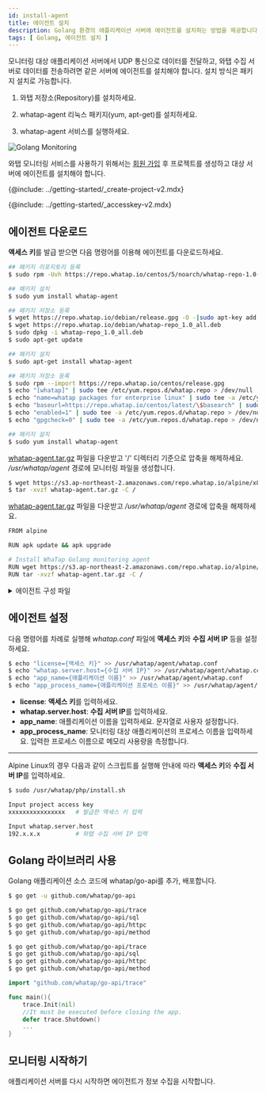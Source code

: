```yaml
---
id: install-agent
title: 에이전트 설치
description: Golang 환경의 애플리케이션 서버에 에이전트를 설치하는 방법을 제공합니다.
tags: [ Golang, 에이전트 설치 ]
---
```



모니터링 대상 애플리케이션 서버에서 UDP 통신으로 데이터를 전달하고, 와탭 수집 서버로 데이터를 전송하려면 같은 서버에 에이전트를 설치해야 합니다. 설치 방식은 패키지 설치로 가능합니다.

1. 와탭 저장소(Repository)를 설치하세요.

1. whatap-agent 리눅스 패키지(yum, apt-get)를 설치하세요.

1. whatap-agent 서비스를 실행하세요.

![Golang Monitoring](https://img.whatap.io/media/images/golang_system.png)

와탭 모니터링 서비스를 사용하기 위해서는 [회원 가입](https://www.whatap.io/ko/signup/) 후 프로젝트를 생성하고 대상 서버에 에이전트를 설치해야 합니다.

{@include: ../getting-started/_create-project-v2.mdx}   

{@include: ../getting-started/_accesskey-v2.mdx} 

## 에이전트 다운로드

**액세스 키**를 발급 받으면 다음 명령어를 이용해 에이전트를 다운로드하세요.

<Tabs groupId="golang">
<TabItem value="redhat-centos" label="Red Hat/CentOS">

```bash title='SH'
## 패키지 리포지토리 등록
$ sudo rpm -Uvh https://repo.whatap.io/centos/5/noarch/whatap-repo-1.0-1.noarch.rpm

## 패키지 설치
$ sudo yum install whatap-agent
```

</TabItem>
<TabItem value="debian-ubuntu" label="Debian/Ubuntu">

```bash title='SH'
## 패키지 저장소 등록
$ wget https://repo.whatap.io/debian/release.gpg -O -|sudo apt-key add -
$ wget https://repo.whatap.io/debian/whatap-repo_1.0_all.deb
$ sudo dpkg -i whatap-repo_1.0_all.deb
$ sudo apt-get update

## 패키지 설치
$ sudo apt-get install whatap-agent
```

</TabItem>
<TabItem value="amazonlinux" label="Amazon Linux">

```bash title='SH'
## 패키지 저장소 등록
$ sudo rpm --import https://repo.whatap.io/centos/release.gpg
$ echo "[whatap]" | sudo tee /etc/yum.repos.d/whatap.repo > /dev/null
$ echo "name=whatap packages for enterprise linux" | sudo tee -a /etc/yum.repos.d/whatap.repo > /dev/null
$ echo "baseurl=https://repo.whatap.io/centos/latest/\$basearch" | sudo tee -a /etc/yum.repos.d/whatap.repo > /dev/null
$ echo "enabled=1" | sudo tee -a /etc/yum.repos.d/whatap.repo > /dev/null
$ echo "gpgcheck=0" | sudo tee -a /etc/yum.repos.d/whatap.repo > /dev/null

## 패키지 설치
$ sudo yum install whatap-agent
```

</TabItem>
<TabItem value="alpinelinux" label="Alpine Linux">

[whatap-agent.tar.gz](https://s3.ap-northeast-2.amazonaws.com/repo.whatap.io/alpine/x86_64/whatap-agent.tar.gz) 파일을 다운받고 '/' 디렉터리 기준으로 압축을 해제하세요. */usr/whatap/agent* 경로에 모니터링 파일을 생성합니다.

```bash title='SH'
$ wget https://s3.ap-northeast-2.amazonaws.com/repo.whatap.io/alpine/x86_64/whatap-agent.tar.gz
$ tar -xvzf whatap-agent.tar.gz -C /
```

</TabItem>
<TabItem value="al-docker" label="Alpine Linux Docker">

[whatap-agent.tar.gz](https://s3.ap-northeast-2.amazonaws.com/repo.whatap.io/alpine/x86_64/whatap-agent.tar.gz) 파일을 다운받고 */usr/whatap/agent* 경로에 압축을 해제하세요.

```bash title='SH'
FROM alpine

RUN apk update && apk upgrade

# Install WhaTap Golang monitoring agent
RUN wget https://s3.ap-northeast-2.amazonaws.com/repo.whatap.io/alpine/x86_64/whatap-agent.tar.gz
RUN tar -xvzf whatap-agent.tar.gz -C /
```

</TabItem>
</Tabs>

<details>
<summary>에이전트 구성 파일</summary>

모니터링 정보를 수집하기 위한 트레이서, 수집한 정보를 서버에 전송하기 위한 에이전트, 트레이서와 에이전트를 서버에 동적으로 적용하기 위한 설치 스크립트 파일로 구성합니다.

* *whatap-agent*: 에이전트, 트레이서에서 UDP로 전달한 정보를 수집 서버로 전송하는 프로그램입니다.

* */etc/init.d/whatap-agent*: 서비스 스크립트 파일입니다.

* *whatap_agent*: 서비스 실행 파일입니다.

* *whatap.conf*: 설정 정보 및 수집 서버 IP, 액세스 키를 입력하는 파일입니다.

* *whatap-boot-`yyyymmdd`.log*: 에이전트 로그 파일입니다. (경로: */usr/whata/agent/log*)

</details>

## 에이전트 설정

다음 명령어를 차례로 실행해 *whatap.conf* 파일에 **액세스 키**와 **수집 서버 IP** 등을 설정하세요.

```bash title='SH'
$ echo "license={액세스 키}" >> /usr/whatap/agent/whatap.conf
$ echo "whatap.server.host={수집 서버 IP}" >> /usr/whatap/agent/whatap.conf
$ echo "app_name={애플리케이션 이름}" >> /usr/whatap/agent/whatap.conf
$ echo "app_process_name={애플리케이션 프로세스 이름}" >> /usr/whatap/agent/whatap.conf
```

* **license**: **액세스 키**를 입력하세요.
* **whatap.server.host**: **수집 서버 IP**를 입력하세요.
* **app_name**: 애플리케이션 이름을 입력하세요. 문자열로 사용자 설정합니다.
* **app_process_name**: 모니터링 대상 애플리케이션의 프로세스 이름을 입력하세요. 입력한 프로세스 이름으로 메모리 사용량을 측정합니다.

---

Alpine Linux의 경우 다음과 같이 스크립트를 실행해 안내에 따라 **액세스 키**와 **수집 서버 IP**를 입력하세요.

```bash title='SH'
$ sudo /usr/whatap/php/install.sh

Input project access key
xxxxxxxxxxxxxxxx   # 발급한 액세스 키 입력

Input whatap.server.host
192.x.x.x          # 와탭 수집 서버 IP 입력
```

## Golang 라이브러리 사용

Golang 애플리케이션 소스 코드에 whatap/go-api를 추가, 배포합니다.

<Tabs groupId="golang">
<TabItem value="redhat-centos" label="Red Hat/CentOS">

```bash title='SH'
$ go get -u github.com/whatap/go-api
```

</TabItem>
<TabItem value="debian-ubuntu" label="Debian/Ubuntu">

```bash title='SH'
$ go get github.com/whatap/go-api/trace
$ go get github.com/whatap/go-api/sql
$ go get github.com/whatap/go-api/httpc
$ go get github.com/whatap/go-api/method
```

</TabItem>
<TabItem value="amazonlinux" label="Amazon Linux">

```bash title='SH'
$ go get github.com/whatap/go-api/trace
$ go get github.com/whatap/go-api/sql
$ go get github.com/whatap/go-api/httpc
$ go get github.com/whatap/go-api/method
```

</TabItem>
</Tabs>

```go title='GO'
import "github.com/whatap/go-api/trace"

func main(){
    trace.Init(nil)
    //It must be executed before closing the app.
    defer trace.Shutdown()
    ...
}
```

## 모니터링 시작하기

애플리케이션 서버를 다시 시작하면 에이전트가 정보 수집을 시작합니다.
